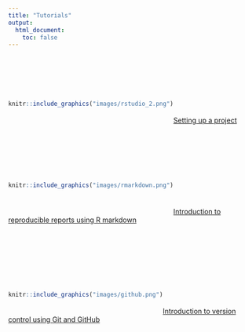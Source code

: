 ```yaml
---
title: "Tutorials"
output: 
  html_document:
    toc: false
---
```


\  

\  

\  

<div style= "float:left;position: relative; top: -15px;">
```r
knitr::include_graphics("images/rstudio_2.png")
```
</div>

\  

[Setting up a project](project_setup.html)  

\  

\  

\  

\  

<div style= "float:left;position: relative; top: -35px;">
```r
knitr::include_graphics("images/rmarkdown.png")
```
</div>

\ 

[Introduction to reproducible reports using R markdown](Rmarkdown_intro.html)

\  

\  

\  

\  

<div style= "float:left;position: relative; top: -15px;">
```r
knitr::include_graphics("images/github.png")
```
</div>

\  

[Introduction to version control using Git and GitHub](Github_intro.html)

\  


